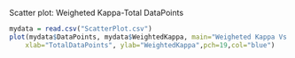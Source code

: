 




Scatter plot: Weigheted Kappa-Total DataPoints

```{r}
mydata = read.csv("ScatterPlot.csv")
plot(mydata$DataPoints, mydata$WeightedKappa, main="Weigheted Kappa Vs Total DataPoints", 
    xlab="TotalDataPoints", ylab="WeightedKappa",pch=19,col="blue") 

```

